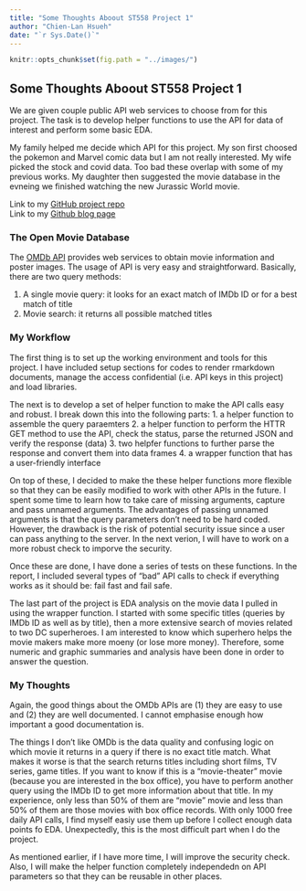 ```yaml
---
title: "Some Thoughts Aboout ST558 Project 1"
author: "Chien-Lan Hsueh"
date: "`r Sys.Date()`"
---
```


```r
knitr::opts_chunk$set(fig.path = "../images/")
```


## Some Thoughts Aboout ST558 Project 1
We are given couple public API web services to choose from for this project. The task is to develop helper functions to use the API for data of interest and perform some basic EDA. 

My family helped me decide which API for this project. My son first choosed the pokemon and Marvel comic data but I am not really interested. My wife picked the stock and covid data. Too bad these overlap with some of my previous works. My daughter then suggested the movie database in the evneing we finished watching the new Jurassic World movie.

Link to my [GitHub project repo](https://github.com/chsueh2/ST558-Project1)<br>
Link to my [Github blog page](https://chsueh2.github.io/)

### The Open Movie Database 
The [OMDb API](https://github.com/chsueh2/ST558-Project1) provides web services to obtain movie information and poster images. The usage of API is very easy and straightforward. Basically, there are two query methods:

1. A single movie query: it looks for an exact match of IMDb ID or for a best match of title
2. Movie search: it returns all possible matched titles

### My Workflow 
The first thing is to set up the working environment and tools for this project. I have included setup sections for codes to render rmarkdown documents, manage the access confidential (i.e. API keys in this project) and load libraries.

The next is to develop a set of helper function to make the API calls easy and robust. I break down this into the following parts:
1. a helper function to assemble the query paraemters
2. a helper function to perform the HTTR GET method to use the API, check the status, parse the returned JSON and verify the response (data)
3. two helpfer functions to further parse the response and convert them into data frames
4. a wrapper function that has a user-friendly interface

On top of these, I decided to make the these helper functions more flexible so that they can be easily modified to work with other APIs in the future. I spent some time to learn how to take care of missing arguments, capture and pass unnamed arguments. The advantages of passing unnamed arguments is that the query parameters don't need to be hard coded. However, the drawback is the risk of potential security issue since a user can pass anything to the server. In the next verion, I will have to  work on a more robust check to imporve the security.

Once these are done, I have done a series of tests on these functions. In the report, I included several types of "bad" API calls to check if everything works as it should be: fail fast and fail safe.

The last part of the project is EDA analysis on the movie data I pulled in using the wrapper function. I started with some specific titles (queries by IMDb ID as well as by title), then a more extensive search of movies related to two DC superheroes. I am interested to know which superhero helps the movie makers make more moeny (or lose more money). Therefore, some numeric and graphic summaries and analysis have been done in order to answer the question.

### My Thoughts
Again, the good things about the OMDb APIs are (1) they are easy to use and (2) they are well documented. I cannot emphasise enough how important a good documentation is. 

The things I don't like OMDb is the data quality and confusing logic on which movie it returns in a query if there is no exact title match. What makes it worse is that the search returns titles including short films, TV series, game titles. If you want to know if this is a "movie-theater" movie (because you are interested in the box office), you have to perform another query using the IMDb ID to get more information about that title. In my experience, only less than 50% of them are "movie" movie and less than 50% of them are those movies with box office records. With only 1000 free daily API calls, I find myself easiy use them up before I collect enough data points fo EDA. Unexpectedly, this is the most difficult part when I do the project.

As mentioned earlier, if I have more time, I will improve the security check. Also, I will make the helper function completely independedn on API parameters so that they can be reusable in other places.

